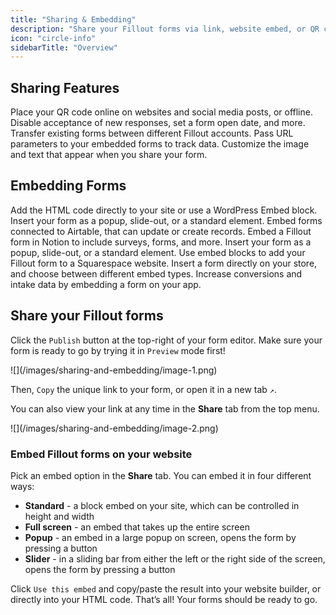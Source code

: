 ```yaml
---
title: "Sharing & Embedding"
description: "Share your Fillout forms via link, website embed, or QR code. Create templates for other Fillout users and even share forms across accounts!"
icon: "circle-info"
sidebarTitle: "Overview"
---
```


## Sharing Features

<CardGroup cols={2}>
  <Card title="Share your form with a QR code" icon="qrcode" iconType="regular" color="#FFC738" href="/qr">
    Place your QR code online on websites and social media posts, or offline.
  </Card>
  <Card title="Manage and limit form access" icon="lock" iconType="regular" color="#FFC738" href="/manage-form-access">
    Disable acceptance of new responses, set a form open date, and more.
  </Card>
  <Card title="Import and export forms" icon="folder-open" iconType="regular" color="#FFC738" href="/importing-and-exporting-forms">
    Transfer existing forms between different Fillout accounts.
  </Card>
  <Card title="Use URL parameters in embeds" icon="brackets-curly" iconType="regular" color="#FFC738" href="/embedded-url-parameters">
    Pass URL parameters to your embedded forms to track data.
  </Card>
  <Card title="Customize your form’s share preview" icon="link-simple" iconType="regular" color="#FFC738" href="/customize-form-share-link">
    Customize the image and text that appear when you share your form.
  </Card>
</CardGroup>

## Embedding Forms

<CardGroup cols={2}>
  <Card title="Embed Fillout forms on WordPress" icon="circle-w" iconType="regular" color="#FFC738" href="/embed-form-in-wordpress">
    Add the HTML code directly to your site or use a WordPress Embed block.
  </Card>
  <Card title="Embed Fillout forms on Webflow" icon="square-w" iconType="regular" color="#FFC738" href="/embed-form-in-webflow">
    Insert your form as a popup, slide-out, or a standard element.
  </Card>
  <Card title="Embed Fillout forms on Softr" icon="shapes" iconType="regular" color="#FFC738" href="/embed-fillout-softr">
    Embed forms connected to Airtable, that can update or create records.
  </Card>
  <Card title="Embed Fillout forms on Notion" icon="cube" iconType="regular" color="#FFC738" href="/notion-embed">
    Embed a Fillout form in Notion to include surveys, forms, and more.
  </Card>
  <Card title="Embed Fillout forms in Wix" icon="browser" iconType="regular" color="#FFC738" href="/embed-forms-in-wix">
    Insert your form as a popup, slide-out, or a standard element.
  </Card>
  <Card title="Embed Fillout forms on Squarespace" icon="scribble" iconType="regular" color="#FFC738" href="/embed-form-in-squarespace">
    Use embed blocks to add your Fillout form to a Squarespace website.
  </Card>
  <Card title="Embed Fillout forms on Shopify" icon="shopify" iconType="regular" color="#FFC738" href="/shopify">
    Insert a form directly on your store, and choose between different embed types.
  </Card>
  <Card title="Embed a Fillout form with React" icon="react" iconType="regular" color="#FFC738" href="/embed-forms-react">
    Increase conversions and intake data by embedding a form on your app.
  </Card>
</CardGroup>

## Share your Fillout forms

Click the `Publish` button at the top-right of your form editor. Make sure your form is ready to go by trying it in `Preview` mode first\!

<Frame>
  ![](/images/sharing-and-embedding/image-1.png)
</Frame>

Then, `Copy` the unique link to your form, or open it in a new tab `↗`.

You can also view your link at any time in the **Share** tab from the top menu.

<Frame>
  ![](/images/sharing-and-embedding/image-2.png)
</Frame>

### Embed Fillout forms on your website

Pick an embed option in the **Share** tab. You can embed it in four different ways:

- **Standard** - a block embed on your site, which can be controlled in height and width
- **Full screen** - an embed that takes up the entire screen
- **Popup** - an embed in a large popup on screen, opens the form by pressing a button
- **Slider** - in a sliding bar from either the left or the right side of the screen, opens the form by pressing a button

Click `Use this embed` and copy/paste the result into your website builder, or directly into your HTML code. That’s all\! Your forms should be ready to go.